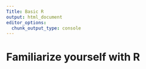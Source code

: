 ```yaml
---
Title: Basic R
output: html_document
editor_options: 
  chunk_output_type: console
---
```


# Familiarize yourself with R
